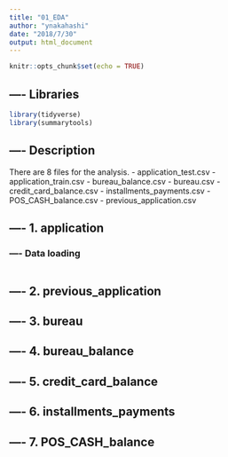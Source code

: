 ```yaml
---
title: "01_EDA"
author: "ynakahashi"
date: "2018/7/30"
output: html_document
---
```


```r
knitr::opts_chunk$set(echo = TRUE)
```

## ---- Libraries

```r
library(tidyverse)
library(summarytools)
```

## ---- Description

There are 8 files for the analysis.
 - application_test.csv
 - application_train.csv
 - bureau_balance.csv
 - bureau.csv
 - credit_card_balance.csv
 - installments_payments.csv
 - POS_CASH_balance.csv
 - previous_application.csv




## ---- 1. application
### ---- Data loading
```r

```




## ---- 2. previous_application
## ---- 3. bureau
## ---- 4. bureau_balance
## ---- 5. credit_card_balance
## ---- 6. installments_payments
## ---- 7. POS_CASH_balance






